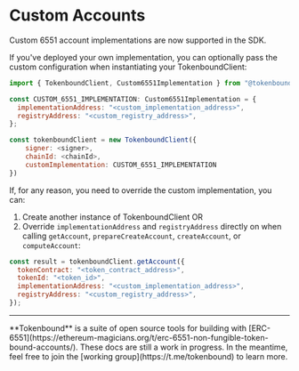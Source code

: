 
# Custom Accounts

Custom 6551 account implementations are now supported in the SDK.

If you've deployed your own implementation, you can optionally pass the custom configuration when instantiating your TokenboundClient:

```javascript
import { TokenboundClient, Custom6551Implementation } from "@tokenbound/sdk";

const CUSTOM_6551_IMPLEMENTATION: Custom6551Implementation = {
  implementationAddress: "<custom_implementation_address>",
  registryAddress: "<custom_registry_address>",
};

const tokenboundClient = new TokenboundClient({
    signer: <signer>,
    chainId: <chainId>,
    customImplementation: CUSTOM_6551_IMPLEMENTATION
})
```

If, for any reason, you need to override the custom implementation, you can:

1. Create another instance of TokenboundClient OR
2. Override `implementationAddress` and `registryAddress` directly on when calling `getAccount`,
   `prepareCreateAccount`, `createAccount`, or `computeAccount`:

```javascript
const result = tokenboundClient.getAccount({
  tokenContract: "<token_contract_address>",
  tokenId: "<token_id>",
  implementationAddress: "<custom_implementation_address>",
  registryAddress: "<custom_registry_address>",
});
```

---

<Callout emoji="✍🏽">
  **Tokenbound** is a suite of open source tools for building with
  [ERC-6551](https://ethereum-magicians.org/t/erc-6551-non-fungible-token-bound-accounts/).
  These docs are still a work in progress. In the meantime, feel free to join
  the [working group](https://t.me/tokenbound) to learn more.
</Callout>
